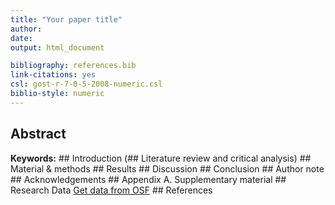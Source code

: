 ```yaml
---
title: "Your paper title"
author:
date:
output: html_document

bibliography: references.bib
link-citations: yes
csl: gost-r-7-0-5-2008-numeric.csl
biblio-style: numeric
---
```


## Abstract
**Keywords:**
## Introduction
(## Literature review and critical analysis)
## Material & methods
## Results
## Discussion
## Conclusion
## Author note
## Acknowledgements
## Appendix A. Supplementary material
## Research Data [Get data from OSF](https://osf.io)
## References
